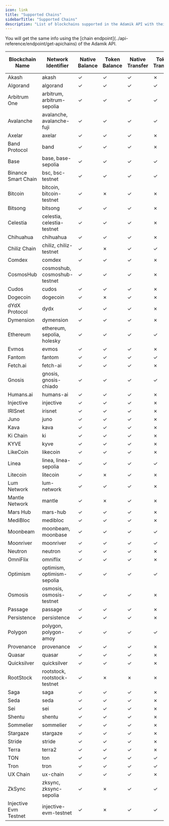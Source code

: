 ```yaml
---
icon: link
title: "Supported Chains"
sidebarTitle: "Supported Chains"
description: "List of blockchains supported in the Adamik API with their respective features."
---
```


<Info>
  You will get the same info using the [chain endpoint](../api-reference/endpoint/get-apichains) of the Adamik API.
</Info>

<table style={{ borderCollapse: "collapse", border: "none" }}>
  <thead>
    <tr>
      <th style={{ textAlign: "center", border: "none"}}>Blockchain Name</th>
      <th style={{ textAlign: "center", border: "none"}}>Network Identifier</th>
      <th style={{ textAlign: "center", border: "none"}}>Native Balance</th>
      <th style={{ textAlign: "center", border: "none"}}>Token Balance</th>
      <th style={{ textAlign: "center", border: "none"}}>Native Transfer</th>
      <th style={{ textAlign: "center", border: "none"}}>Token Transfer</th>
      <th style={{ textAlign: "center", border: "none"}}>Staking and Rewards</th>
    </tr>
  </thead>
  <tbody>
    <tr>
      <td style={{ textAlign: "center", border: "none"}}>Akash</td>
      <td style={{ textAlign: "center", border: "none", whiteSpace: "nowrap"}}>akash</td>
      <td style={{ textAlign: "center", border: "none"}} class="checkmark">
        ✓
      </td>
      <td style={{ textAlign: "center", border: "none"}} class="checkmark">
        ✓
      </td>
      <td style={{ textAlign: "center", border: "none"}} class="checkmark">
        ✓
      </td>
      <td style={{ textAlign: "center", border: "none"}} class="cross">
        ✗
      </td>
      <td style={{ textAlign: "center", border: "none"}} class="checkmark">
        ✓
      </td>
    </tr>
    <tr>
      <td style={{ textAlign: "center", border: "none"}}>Algorand</td>
      <td style={{ textAlign: "center", border: "none", whiteSpace: "nowrap"}}>algorand</td>
      <td style={{ textAlign: "center", border: "none"}} class="checkmark">
        ✓
      </td>
      <td style={{ textAlign: "center", border: "none"}} class="checkmark">
        ✓
      </td>
      <td style={{ textAlign: "center", border: "none"}} class="checkmark">
        ✓
      </td>
      <td style={{ textAlign: "center", border: "none"}} class="checkmark">
        ✓
      </td>
      <td style={{ textAlign: "center", border: "none"}} class="cross">
        ✗
      </td>
    </tr>
    <tr>
      <td style={{ textAlign: "center", border: "none"}}>Arbitrum One</td>
      <td style={{ textAlign: "center", border: "none", whiteSpace: "nowrap"}}>arbitrum, arbitrum-sepolia</td>
      <td style={{ textAlign: "center", border: "none"}} class="checkmark">
        ✓
      </td>
      <td style={{ textAlign: "center", border: "none"}} class="checkmark">
        ✓
      </td>
      <td style={{ textAlign: "center", border: "none"}} class="checkmark">
        ✓
      </td>
      <td style={{ textAlign: "center", border: "none"}} class="checkmark">
        ✓
      </td>
      <td style={{ textAlign: "center", border: "none"}} class="cross">
        ✗
      </td>
    </tr>
    <tr>
      <td style={{ textAlign: "center", border: "none"}}>Avalanche</td>
      <td style={{ textAlign: "center", border: "none", whiteSpace: "nowrap"}}>avalanche, avalanche-fuji</td>
      <td style={{ textAlign: "center", border: "none"}} class="checkmark">
        ✓
      </td>
      <td style={{ textAlign: "center", border: "none"}} class="checkmark">
        ✓
      </td>
      <td style={{ textAlign: "center", border: "none"}} class="checkmark">
        ✓
      </td>
      <td style={{ textAlign: "center", border: "none"}} class="checkmark">
        ✓
      </td>
      <td style={{ textAlign: "center", border: "none"}} class="cross">
        ✗
      </td>
    </tr>
    <tr>
      <td style={{ textAlign: "center", border: "none"}}>Axelar</td>
      <td style={{ textAlign: "center", border: "none", whiteSpace: "nowrap"}}>axelar</td>
      <td style={{ textAlign: "center", border: "none"}} class="checkmark">
        ✓
      </td>
      <td style={{ textAlign: "center", border: "none"}} class="checkmark">
        ✓
      </td>
      <td style={{ textAlign: "center", border: "none"}} class="checkmark">
        ✓
      </td>
      <td style={{ textAlign: "center", border: "none"}} class="cross">
        ✗
      </td>
      <td style={{ textAlign: "center", border: "none"}} class="checkmark">
        ✓
      </td>
    </tr>
    <tr>
      <td style={{ textAlign: "center", border: "none"}}>Band Protocol</td>
      <td style={{ textAlign: "center", border: "none", whiteSpace: "nowrap"}}>band</td>
      <td style={{ textAlign: "center", border: "none"}} class="checkmark">
        ✓
      </td>
      <td style={{ textAlign: "center", border: "none"}} class="checkmark">
        ✓
      </td>
      <td style={{ textAlign: "center", border: "none"}} class="checkmark">
        ✓
      </td>
      <td style={{ textAlign: "center", border: "none"}} class="cross">
        ✗
      </td>
      <td style={{ textAlign: "center", border: "none"}} class="checkmark">
        ✓
      </td>
    </tr>
    <tr>
      <td style={{ textAlign: "center", border: "none"}}>Base</td>
      <td style={{ textAlign: "center", border: "none", whiteSpace: "nowrap"}}>base, base-sepolia</td>
      <td style={{ textAlign: "center", border: "none"}} class="checkmark">
        ✓
      </td>
      <td style={{ textAlign: "center", border: "none"}} class="checkmark">
        ✓
      </td>
      <td style={{ textAlign: "center", border: "none"}} class="checkmark">
        ✓
      </td>
      <td style={{ textAlign: "center", border: "none"}} class="checkmark">
        ✓
      </td>
      <td style={{ textAlign: "center", border: "none"}} class="cross">
        ✗
      </td>
    </tr>
    <tr>
      <td style={{ textAlign: "center", border: "none"}}>Binance Smart Chain</td>
      <td style={{ textAlign: "center", border: "none", whiteSpace: "nowrap"}}>bsc, bsc-testnet</td>
      <td style={{ textAlign: "center", border: "none"}} class="checkmark">
        ✓
      </td>
      <td style={{ textAlign: "center", border: "none"}} class="checkmark">
        ✓
      </td>
      <td style={{ textAlign: "center", border: "none"}} class="checkmark">
        ✓
      </td>
      <td style={{ textAlign: "center", border: "none"}} class="checkmark">
        ✓
      </td>
      <td style={{ textAlign: "center", border: "none"}} class="cross">
        ✗
      </td>
    </tr>
    <tr>
      <td style={{ textAlign: "center", border: "none"}}>Bitcoin</td>
      <td style={{ textAlign: "center", border: "none", whiteSpace: "nowrap"}}>bitcoin, bitcoin-testnet</td>
      <td style={{ textAlign: "center", border: "none"}} class="checkmark">
        ✓
      </td>
      <td style={{ textAlign: "center", border: "none"}} class="cross">
        ✗
      </td>
      <td style={{ textAlign: "center", border: "none"}} class="checkmark">
        ✓
      </td>
      <td style={{ textAlign: "center", border: "none"}} class="cross">
        ✗
      </td>
      <td style={{ textAlign: "center", border: "none"}} class="cross">
        ✗
      </td>
    </tr>
    <tr>
      <td style={{ textAlign: "center", border: "none"}}>Bitsong</td>
      <td style={{ textAlign: "center", border: "none", whiteSpace: "nowrap"}}>bitsong</td>
      <td style={{ textAlign: "center", border: "none"}} class="checkmark">
        ✓
      </td>
      <td style={{ textAlign: "center", border: "none"}} class="checkmark">
        ✓
      </td>
      <td style={{ textAlign: "center", border: "none"}} class="checkmark">
        ✓
      </td>
      <td style={{ textAlign: "center", border: "none"}} class="cross">
        ✗
      </td>
      <td style={{ textAlign: "center", border: "none"}} class="checkmark">
        ✓
      </td>
    </tr>
    <tr>
      <td style={{ textAlign: "center", border: "none"}}>Celestia</td>
      <td style={{ textAlign: "center", border: "none", whiteSpace: "nowrap"}}>celestia, celestia-testnet</td>
      <td style={{ textAlign: "center", border: "none"}} class="checkmark">
        ✓
      </td>
      <td style={{ textAlign: "center", border: "none"}} class="checkmark">
        ✓
      </td>
      <td style={{ textAlign: "center", border: "none"}} class="checkmark">
        ✓
      </td>
      <td style={{ textAlign: "center", border: "none"}} class="cross">
        ✗
      </td>
      <td style={{ textAlign: "center", border: "none"}} class="checkmark">
        ✓
      </td>
    </tr>
    <tr>
      <td style={{ textAlign: "center", border: "none"}}>Chihuahua</td>
      <td style={{ textAlign: "center", border: "none", whiteSpace: "nowrap"}}>chihuahua</td>
      <td style={{ textAlign: "center", border: "none"}} class="checkmark">
        ✓
      </td>
      <td style={{ textAlign: "center", border: "none"}} class="checkmark">
        ✓
      </td>
      <td style={{ textAlign: "center", border: "none"}} class="checkmark">
        ✓
      </td>
      <td style={{ textAlign: "center", border: "none"}} class="cross">
        ✗
      </td>
      <td style={{ textAlign: "center", border: "none"}} class="checkmark">
        ✓
      </td>
    </tr>
    <tr>
      <td style={{ textAlign: "center", border: "none"}}>Chiliz Chain</td>
      <td style={{ textAlign: "center", border: "none", whiteSpace: "nowrap"}}>chiliz, chiliz-testnet</td>
      <td style={{ textAlign: "center", border: "none"}} class="checkmark">
        ✓
      </td>
      <td style={{ textAlign: "center", border: "none"}} class="cross">
        ✗
      </td>
      <td style={{ textAlign: "center", border: "none"}} class="checkmark">
        ✓
      </td>
      <td style={{ textAlign: "center", border: "none"}} class="checkmark">
        ✓
      </td>
      <td style={{ textAlign: "center", border: "none"}} class="cross">
        ✗
      </td>
    </tr>
    <tr>
      <td style={{ textAlign: "center", border: "none"}}>Comdex</td>
      <td style={{ textAlign: "center", border: "none", whiteSpace: "nowrap"}}>comdex</td>
      <td style={{ textAlign: "center", border: "none"}} class="checkmark">
        ✓
      </td>
      <td style={{ textAlign: "center", border: "none"}} class="checkmark">
        ✓
      </td>
      <td style={{ textAlign: "center", border: "none"}} class="checkmark">
        ✓
      </td>
      <td style={{ textAlign: "center", border: "none"}} class="cross">
        ✗
      </td>
      <td style={{ textAlign: "center", border: "none"}} class="checkmark">
        ✓
      </td>
    </tr>
    <tr>
      <td style={{ textAlign: "center", border: "none"}}>CosmosHub</td>
      <td style={{ textAlign: "center", border: "none", whiteSpace: "nowrap"}}>cosmoshub, cosmoshub-testnet</td>
      <td style={{ textAlign: "center", border: "none"}} class="checkmark">
        ✓
      </td>
      <td style={{ textAlign: "center", border: "none"}} class="checkmark">
        ✓
      </td>
      <td style={{ textAlign: "center", border: "none"}} class="checkmark">
        ✓
      </td>
      <td style={{ textAlign: "center", border: "none"}} class="cross">
        ✗
      </td>
      <td style={{ textAlign: "center", border: "none"}} class="checkmark">
        ✓
      </td>
    </tr>
    <tr>
      <td style={{ textAlign: "center", border: "none"}}>Cudos</td>
      <td style={{ textAlign: "center", border: "none", whiteSpace: "nowrap"}}>cudos</td>
      <td style={{ textAlign: "center", border: "none"}} class="checkmark">
        ✓
      </td>
      <td style={{ textAlign: "center", border: "none"}} class="checkmark">
        ✓
      </td>
      <td style={{ textAlign: "center", border: "none"}} class="checkmark">
        ✓
      </td>
      <td style={{ textAlign: "center", border: "none"}} class="cross">
        ✗
      </td>
      <td style={{ textAlign: "center", border: "none"}} class="checkmark">
        ✓
      </td>
    </tr>
    <tr>
      <td style={{ textAlign: "center", border: "none"}}>Dogecoin</td>
      <td style={{ textAlign: "center", border: "none", whiteSpace: "nowrap"}}>dogecoin</td>
      <td style={{ textAlign: "center", border: "none"}} class="checkmark">
        ✓
      </td>
      <td style={{ textAlign: "center", border: "none"}} class="cross">
        ✗
      </td>
      <td style={{ textAlign: "center", border: "none"}} class="checkmark">
        ✓
      </td>
      <td style={{ textAlign: "center", border: "none"}} class="cross">
        ✗
      </td>
      <td style={{ textAlign: "center", border: "none"}} class="cross">
        ✗
      </td>
    </tr>
    <tr>
      <td style={{ textAlign: "center", border: "none"}}>dYdX Protocol</td>
      <td style={{ textAlign: "center", border: "none", whiteSpace: "nowrap"}}>dydx</td>
      <td style={{ textAlign: "center", border: "none"}} class="checkmark">
        ✓
      </td>
      <td style={{ textAlign: "center", border: "none"}} class="checkmark">
        ✓
      </td>
      <td style={{ textAlign: "center", border: "none"}} class="checkmark">
        ✓
      </td>
      <td style={{ textAlign: "center", border: "none"}} class="cross">
        ✗
      </td>
      <td style={{ textAlign: "center", border: "none"}} class="checkmark">
        ✓
      </td>
    </tr>
    <tr>
      <td style={{ textAlign: "center", border: "none"}}>Dymension</td>
      <td style={{ textAlign: "center", border: "none", whiteSpace: "nowrap"}}>dymension</td>
      <td style={{ textAlign: "center", border: "none"}} class="checkmark">
        ✓
      </td>
      <td style={{ textAlign: "center", border: "none"}} class="checkmark">
        ✓
      </td>
      <td style={{ textAlign: "center", border: "none"}} class="checkmark">
        ✓
      </td>
      <td style={{ textAlign: "center", border: "none"}} class="cross">
        ✗
      </td>
      <td style={{ textAlign: "center", border: "none"}} class="checkmark">
        ✓
      </td>
    </tr>
    <tr>
      <td style={{ textAlign: "center", border: "none"}}>Ethereum</td>
      <td style={{ textAlign: "center", border: "none", whiteSpace: "nowrap"}}>ethereum, sepolia, holesky</td>
      <td style={{ textAlign: "center", border: "none"}} class="checkmark">
        ✓
      </td>
      <td style={{ textAlign: "center", border: "none"}} class="checkmark">
        ✓
      </td>
      <td style={{ textAlign: "center", border: "none"}} class="checkmark">
        ✓
      </td>
      <td style={{ textAlign: "center", border: "none"}} class="checkmark">
        ✓
      </td>
      <td style={{ textAlign: "center", border: "none"}} class="cross">
        ✗
      </td>
    </tr>
    <tr>
      <td style={{ textAlign: "center", border: "none"}}>Evmos</td>
      <td style={{ textAlign: "center", border: "none", whiteSpace: "nowrap"}}>evmos</td>
      <td style={{ textAlign: "center", border: "none"}} class="checkmark">
        ✓
      </td>
      <td style={{ textAlign: "center", border: "none"}} class="checkmark">
        ✓
      </td>
      <td style={{ textAlign: "center", border: "none"}} class="checkmark">
        ✓
      </td>
      <td style={{ textAlign: "center", border: "none"}} class="cross">
        ✗
      </td>
      <td style={{ textAlign: "center", border: "none"}} class="checkmark">
        ✓
      </td>
    </tr>
    <tr>
      <td style={{ textAlign: "center", border: "none"}}>Fantom</td>
      <td style={{ textAlign: "center", border: "none", whiteSpace: "nowrap"}}>fantom</td>
      <td style={{ textAlign: "center", border: "none"}} class="checkmark">
        ✓
      </td>
      <td style={{ textAlign: "center", border: "none"}} class="checkmark">
        ✓
      </td>
      <td style={{ textAlign: "center", border: "none"}} class="checkmark">
        ✓
      </td>
      <td style={{ textAlign: "center", border: "none"}} class="checkmark">
        ✓
      </td>
      <td style={{ textAlign: "center", border: "none"}} class="cross">
        ✗
      </td>
    </tr>
    <tr>
      <td style={{ textAlign: "center", border: "none"}}>Fetch.ai</td>
      <td style={{ textAlign: "center", border: "none", whiteSpace: "nowrap"}}>fetch-ai</td>
      <td style={{ textAlign: "center", border: "none"}} class="checkmark">
        ✓
      </td>
      <td style={{ textAlign: "center", border: "none"}} class="checkmark">
        ✓
      </td>
      <td style={{ textAlign: "center", border: "none"}} class="checkmark">
        ✓
      </td>
      <td style={{ textAlign: "center", border: "none"}} class="cross">
        ✗
      </td>
      <td style={{ textAlign: "center", border: "none"}} class="checkmark">
        ✓
      </td>
    </tr>
    <tr>
      <td style={{ textAlign: "center", border: "none"}}>Gnosis</td>
      <td style={{ textAlign: "center", border: "none", whiteSpace: "nowrap"}}>gnosis, gnosis-chiado</td>
      <td style={{ textAlign: "center", border: "none"}} class="checkmark">
        ✓
      </td>
      <td style={{ textAlign: "center", border: "none"}} class="checkmark">
        ✓
      </td>
      <td style={{ textAlign: "center", border: "none"}} class="checkmark">
        ✓
      </td>
      <td style={{ textAlign: "center", border: "none"}} class="checkmark">
        ✓
      </td>
      <td style={{ textAlign: "center", border: "none"}} class="cross">
        ✗
      </td>
    </tr>
    <tr>
      <td style={{ textAlign: "center", border: "none"}}>Humans.ai</td>
      <td style={{ textAlign: "center", border: "none", whiteSpace: "nowrap"}}>humans-ai</td>
      <td style={{ textAlign: "center", border: "none"}} class="checkmark">
        ✓
      </td>
      <td style={{ textAlign: "center", border: "none"}} class="checkmark">
        ✓
      </td>
      <td style={{ textAlign: "center", border: "none"}} class="checkmark">
        ✓
      </td>
      <td style={{ textAlign: "center", border: "none"}} class="cross">
        ✗
      </td>
      <td style={{ textAlign: "center", border: "none"}} class="checkmark">
        ✓
      </td>
    </tr>
    <tr>
      <td style={{ textAlign: "center", border: "none"}}>Injective</td>
      <td style={{ textAlign: "center", border: "none", whiteSpace: "nowrap"}}>injective</td>
      <td style={{ textAlign: "center", border: "none"}} class="checkmark">
        ✓
      </td>
      <td style={{ textAlign: "center", border: "none"}} class="checkmark">
        ✓
      </td>
      <td style={{ textAlign: "center", border: "none"}} class="checkmark">
        ✓
      </td>
      <td style={{ textAlign: "center", border: "none"}} class="cross">
        ✗
      </td>
      <td style={{ textAlign: "center", border: "none"}} class="checkmark">
        ✓
      </td>
    </tr>
    <tr>
      <td style={{ textAlign: "center", border: "none"}}>IRISnet</td>
      <td style={{ textAlign: "center", border: "none", whiteSpace: "nowrap"}}>irisnet</td>
      <td style={{ textAlign: "center", border: "none"}} class="checkmark">
        ✓
      </td>
      <td style={{ textAlign: "center", border: "none"}} class="checkmark">
        ✓
      </td>
      <td style={{ textAlign: "center", border: "none"}} class="checkmark">
        ✓
      </td>
      <td style={{ textAlign: "center", border: "none"}} class="cross">
        ✗
      </td>
      <td style={{ textAlign: "center", border: "none"}} class="checkmark">
        ✓
      </td>
    </tr>
    <tr>
      <td style={{ textAlign: "center", border: "none"}}>Juno</td>
      <td style={{ textAlign: "center", border: "none", whiteSpace: "nowrap"}}>juno</td>
      <td style={{ textAlign: "center", border: "none"}} class="checkmark">
        ✓
      </td>
      <td style={{ textAlign: "center", border: "none"}} class="checkmark">
        ✓
      </td>
      <td style={{ textAlign: "center", border: "none"}} class="checkmark">
        ✓
      </td>
      <td style={{ textAlign: "center", border: "none"}} class="cross">
        ✗
      </td>
      <td style={{ textAlign: "center", border: "none"}} class="checkmark">
        ✓
      </td>
    </tr>
    <tr>
      <td style={{ textAlign: "center", border: "none"}}>Kava</td>
      <td style={{ textAlign: "center", border: "none", whiteSpace: "nowrap"}}>kava</td>
      <td style={{ textAlign: "center", border: "none"}} class="checkmark">
        ✓
      </td>
      <td style={{ textAlign: "center", border: "none"}} class="checkmark">
        ✓
      </td>
      <td style={{ textAlign: "center", border: "none"}} class="checkmark">
        ✓
      </td>
      <td style={{ textAlign: "center", border: "none"}} class="cross">
        ✗
      </td>
      <td style={{ textAlign: "center", border: "none"}} class="checkmark">
        ✓
      </td>
    </tr>
    <tr>
      <td style={{ textAlign: "center", border: "none"}}>Ki Chain</td>
      <td style={{ textAlign: "center", border: "none", whiteSpace: "nowrap"}}>ki</td>
      <td style={{ textAlign: "center", border: "none"}} class="checkmark">
        ✓
      </td>
      <td style={{ textAlign: "center", border: "none"}} class="checkmark">
        ✓
      </td>
      <td style={{ textAlign: "center", border: "none"}} class="checkmark">
        ✓
      </td>
      <td style={{ textAlign: "center", border: "none"}} class="cross">
        ✗
      </td>
      <td style={{ textAlign: "center", border: "none"}} class="checkmark">
        ✓
      </td>
    </tr>
    <tr>
      <td style={{ textAlign: "center", border: "none"}}>KYVE</td>
      <td style={{ textAlign: "center", border: "none", whiteSpace: "nowrap"}}>kyve</td>
      <td style={{ textAlign: "center", border: "none"}} class="checkmark">
        ✓
      </td>
      <td style={{ textAlign: "center", border: "none"}} class="checkmark">
        ✓
      </td>
      <td style={{ textAlign: "center", border: "none"}} class="checkmark">
        ✓
      </td>
      <td style={{ textAlign: "center", border: "none"}} class="cross">
        ✗
      </td>
      <td style={{ textAlign: "center", border: "none"}} class="checkmark">
        ✓
      </td>
    </tr>
    <tr>
      <td style={{ textAlign: "center", border: "none"}}>LikeCoin</td>
      <td style={{ textAlign: "center", border: "none", whiteSpace: "nowrap"}}>likecoin</td>
      <td style={{ textAlign: "center", border: "none"}} class="checkmark">
        ✓
      </td>
      <td style={{ textAlign: "center", border: "none"}} class="checkmark">
        ✓
      </td>
      <td style={{ textAlign: "center", border: "none"}} class="checkmark">
        ✓
      </td>
      <td style={{ textAlign: "center", border: "none"}} class="cross">
        ✗
      </td>
      <td style={{ textAlign: "center", border: "none"}} class="checkmark">
        ✓
      </td>
    </tr>
    <tr>
      <td style={{ textAlign: "center", border: "none"}}>Linea</td>
      <td style={{ textAlign: "center", border: "none", whiteSpace: "nowrap"}}>linea, linea-sepolia</td>
      <td style={{ textAlign: "center", border: "none"}} class="checkmark">
        ✓
      </td>
      <td style={{ textAlign: "center", border: "none"}} class="checkmark">
        ✓
      </td>
      <td style={{ textAlign: "center", border: "none"}} class="checkmark">
        ✓
      </td>
      <td style={{ textAlign: "center", border: "none"}} class="checkmark">
        ✓
      </td>
      <td style={{ textAlign: "center", border: "none"}} class="cross">
        ✗
      </td>
    </tr>
    <tr>
      <td style={{ textAlign: "center", border: "none"}}>Litecoin</td>
      <td style={{ textAlign: "center", border: "none", whiteSpace: "nowrap"}}>litecoin</td>
      <td style={{ textAlign: "center", border: "none"}} class="checkmark">
        ✓
      </td>
      <td style={{ textAlign: "center", border: "none"}} class="cross">
        ✗
      </td>
      <td style={{ textAlign: "center", border: "none"}} class="checkmark">
        ✓
      </td>
      <td style={{ textAlign: "center", border: "none"}} class="cross">
        ✗
      </td>
      <td style={{ textAlign: "center", border: "none"}} class="cross">
        ✗
      </td>
    </tr>
    <tr>
      <td style={{ textAlign: "center", border: "none"}}>Lum Network</td>
      <td style={{ textAlign: "center", border: "none", whiteSpace: "nowrap"}}>lum-network</td>
      <td style={{ textAlign: "center", border: "none"}} class="checkmark">
        ✓
      </td>
      <td style={{ textAlign: "center", border: "none"}} class="checkmark">
        ✓
      </td>
      <td style={{ textAlign: "center", border: "none"}} class="checkmark">
        ✓
      </td>
      <td style={{ textAlign: "center", border: "none"}} class="cross">
        ✗
      </td>
      <td style={{ textAlign: "center", border: "none"}} class="checkmark">
        ✓
      </td>
    </tr>
    <tr>
      <td style={{ textAlign: "center", border: "none"}}>Mantle Network</td>
      <td style={{ textAlign: "center", border: "none", whiteSpace: "nowrap"}}>mantle</td>
      <td style={{ textAlign: "center", border: "none"}} class="checkmark">
        ✓
      </td>
      <td style={{ textAlign: "center", border: "none"}} class="cross">
        ✗
      </td>
      <td style={{ textAlign: "center", border: "none"}} class="checkmark">
        ✓
      </td>
      <td style={{ textAlign: "center", border: "none"}} class="cross">
        ✗
      </td>
      <td style={{ textAlign: "center", border: "none"}} class="cross">
        ✗
      </td>
    </tr>
    <tr>
      <td style={{ textAlign: "center", border: "none"}}>Mars Hub</td>
      <td style={{ textAlign: "center", border: "none", whiteSpace: "nowrap"}}>mars-hub</td>
      <td style={{ textAlign: "center", border: "none"}} class="checkmark">
        ✓
      </td>
      <td style={{ textAlign: "center", border: "none"}} class="checkmark">
        ✓
      </td>
      <td style={{ textAlign: "center", border: "none"}} class="checkmark">
        ✓
      </td>
      <td style={{ textAlign: "center", border: "none"}} class="cross">
        ✗
      </td>
      <td style={{ textAlign: "center", border: "none"}} class="checkmark">
        ✓
      </td>
    </tr>
    <tr>
      <td style={{ textAlign: "center", border: "none"}}>MediBloc</td>
      <td style={{ textAlign: "center", border: "none", whiteSpace: "nowrap"}}>medibloc</td>
      <td style={{ textAlign: "center", border: "none"}} class="checkmark">
        ✓
      </td>
      <td style={{ textAlign: "center", border: "none"}} class="checkmark">
        ✓
      </td>
      <td style={{ textAlign: "center", border: "none"}} class="checkmark">
        ✓
      </td>
      <td style={{ textAlign: "center", border: "none"}} class="cross">
        ✗
      </td>
      <td style={{ textAlign: "center", border: "none"}} class="checkmark">
        ✓
      </td>
    </tr>
    <tr>
      <td style={{ textAlign: "center", border: "none"}}>Moonbeam</td>
      <td style={{ textAlign: "center", border: "none", whiteSpace: "nowrap"}}>moonbeam, moonbase</td>
      <td style={{ textAlign: "center", border: "none"}} class="checkmark">
        ✓
      </td>
      <td style={{ textAlign: "center", border: "none"}} class="checkmark">
        ✓
      </td>
      <td style={{ textAlign: "center", border: "none"}} class="checkmark">
        ✓
      </td>
      <td style={{ textAlign: "center", border: "none"}} class="checkmark">
        ✓
      </td>
      <td style={{ textAlign: "center", border: "none"}} class="cross">
        ✗
      </td>
    </tr>
    <tr>
      <td style={{ textAlign: "center", border: "none"}}>Moonriver</td>
      <td style={{ textAlign: "center", border: "none", whiteSpace: "nowrap"}}>moonriver</td>
      <td style={{ textAlign: "center", border: "none"}} class="checkmark">
        ✓
      </td>
      <td style={{ textAlign: "center", border: "none"}} class="checkmark">
        ✓
      </td>
      <td style={{ textAlign: "center", border: "none"}} class="checkmark">
        ✓
      </td>
      <td style={{ textAlign: "center", border: "none"}} class="checkmark">
        ✓
      </td>
      <td style={{ textAlign: "center", border: "none"}} class="cross">
        ✗
      </td>
    </tr>
    <tr>
      <td style={{ textAlign: "center", border: "none"}}>Neutron</td>
      <td style={{ textAlign: "center", border: "none", whiteSpace: "nowrap"}}>neutron</td>
      <td style={{ textAlign: "center", border: "none"}} class="checkmark">
        ✓
      </td>
      <td style={{ textAlign: "center", border: "none"}} class="checkmark">
        ✓
      </td>
      <td style={{ textAlign: "center", border: "none"}} class="checkmark">
        ✓
      </td>
      <td style={{ textAlign: "center", border: "none"}} class="cross">
        ✗
      </td>
      <td style={{ textAlign: "center", border: "none"}} class="checkmark">
        ✓
      </td>
    </tr>
    <tr>
      <td style={{ textAlign: "center", border: "none"}}>OmniFlix</td>
      <td style={{ textAlign: "center", border: "none", whiteSpace: "nowrap"}}>omniflix</td>
      <td style={{ textAlign: "center", border: "none"}} class="checkmark">
        ✓
      </td>
      <td style={{ textAlign: "center", border: "none"}} class="checkmark">
        ✓
      </td>
      <td style={{ textAlign: "center", border: "none"}} class="checkmark">
        ✓
      </td>
      <td style={{ textAlign: "center", border: "none"}} class="cross">
        ✗
      </td>
      <td style={{ textAlign: "center", border: "none"}} class="checkmark">
        ✓
      </td>
    </tr>
    <tr>
      <td style={{ textAlign: "center", border: "none"}}>Optimism</td>
      <td style={{ textAlign: "center", border: "none", whiteSpace: "nowrap"}}>optimism, optimism-sepolia</td>
      <td style={{ textAlign: "center", border: "none"}} class="checkmark">
        ✓
      </td>
      <td style={{ textAlign: "center", border: "none"}} class="checkmark">
        ✓
      </td>
      <td style={{ textAlign: "center", border: "none"}} class="checkmark">
        ✓
      </td>
      <td style={{ textAlign: "center", border: "none"}} class="checkmark">
        ✓
      </td>
      <td style={{ textAlign: "center", border: "none"}} class="cross">
        ✗
      </td>
    </tr>
    <tr>
      <td style={{ textAlign: "center", border: "none"}}>Osmosis</td>
      <td style={{ textAlign: "center", border: "none", whiteSpace: "nowrap"}}>osmosis, osmosis-testnet</td>
      <td style={{ textAlign: "center", border: "none"}} class="checkmark">
        ✓
      </td>
      <td style={{ textAlign: "center", border: "none"}} class="checkmark">
        ✓
      </td>
      <td style={{ textAlign: "center", border: "none"}} class="checkmark">
        ✓
      </td>
      <td style={{ textAlign: "center", border: "none"}} class="cross">
        ✗
      </td>
      <td style={{ textAlign: "center", border: "none"}} class="checkmark">
        ✓
      </td>
    </tr>
    <tr>
      <td style={{ textAlign: "center", border: "none"}}>Passage</td>
      <td style={{ textAlign: "center", border: "none", whiteSpace: "nowrap"}}>passage</td>
      <td style={{ textAlign: "center", border: "none"}} class="checkmark">
        ✓
      </td>
      <td style={{ textAlign: "center", border: "none"}} class="checkmark">
        ✓
      </td>
      <td style={{ textAlign: "center", border: "none"}} class="checkmark">
        ✓
      </td>
      <td style={{ textAlign: "center", border: "none"}} class="cross">
        ✗
      </td>
      <td style={{ textAlign: "center", border: "none"}} class="checkmark">
        ✓
      </td>
    </tr>
    <tr>
      <td style={{ textAlign: "center", border: "none"}}>Persistence</td>
      <td style={{ textAlign: "center", border: "none", whiteSpace: "nowrap"}}>persistence</td>
      <td style={{ textAlign: "center", border: "none"}} class="checkmark">
        ✓
      </td>
      <td style={{ textAlign: "center", border: "none"}} class="checkmark">
        ✓
      </td>
      <td style={{ textAlign: "center", border: "none"}} class="checkmark">
        ✓
      </td>
      <td style={{ textAlign: "center", border: "none"}} class="cross">
        ✗
      </td>
      <td style={{ textAlign: "center", border: "none"}} class="checkmark">
        ✓
      </td>
    </tr>
    <tr>
      <td style={{ textAlign: "center", border: "none"}}>Polygon</td>
      <td style={{ textAlign: "center", border: "none", whiteSpace: "nowrap"}}>polygon, polygon-amoy</td>
      <td style={{ textAlign: "center", border: "none"}} class="checkmark">
        ✓
      </td>
      <td style={{ textAlign: "center", border: "none"}} class="checkmark">
        ✓
      </td>
      <td style={{ textAlign: "center", border: "none"}} class="checkmark">
        ✓
      </td>
      <td style={{ textAlign: "center", border: "none"}} class="checkmark">
        ✓
      </td>
      <td style={{ textAlign: "center", border: "none"}} class="cross">
        ✗
      </td>
    </tr>
    <tr>
      <td style={{ textAlign: "center", border: "none"}}>Provenance</td>
      <td style={{ textAlign: "center", border: "none", whiteSpace: "nowrap"}}>provenance</td>
      <td style={{ textAlign: "center", border: "none"}} class="checkmark">
        ✓
      </td>
      <td style={{ textAlign: "center", border: "none"}} class="checkmark">
        ✓
      </td>
      <td style={{ textAlign: "center", border: "none"}} class="checkmark">
        ✓
      </td>
      <td style={{ textAlign: "center", border: "none"}} class="cross">
        ✗
      </td>
      <td style={{ textAlign: "center", border: "none"}} class="checkmark">
        ✓
      </td>
    </tr>
    <tr>
      <td style={{ textAlign: "center", border: "none"}}>Quasar</td>
      <td style={{ textAlign: "center", border: "none", whiteSpace: "nowrap"}}>quasar</td>
      <td style={{ textAlign: "center", border: "none"}} class="checkmark">
        ✓
      </td>
      <td style={{ textAlign: "center", border: "none"}} class="checkmark">
        ✓
      </td>
      <td style={{ textAlign: "center", border: "none"}} class="checkmark">
        ✓
      </td>
      <td style={{ textAlign: "center", border: "none"}} class="cross">
        ✗
      </td>
      <td style={{ textAlign: "center", border: "none"}} class="checkmark">
        ✓
      </td>
    </tr>
    <tr>
      <td style={{ textAlign: "center", border: "none"}}>Quicksilver</td>
      <td style={{ textAlign: "center", border: "none", whiteSpace: "nowrap"}}>quicksilver</td>
      <td style={{ textAlign: "center", border: "none"}} class="checkmark">
        ✓
      </td>
      <td style={{ textAlign: "center", border: "none"}} class="checkmark">
        ✓
      </td>
      <td style={{ textAlign: "center", border: "none"}} class="checkmark">
        ✓
      </td>
      <td style={{ textAlign: "center", border: "none"}} class="cross">
        ✗
      </td>
      <td style={{ textAlign: "center", border: "none"}} class="checkmark">
        ✓
      </td>
    </tr>
    <tr>
      <td style={{ textAlign: "center", border: "none"}}>RootStock</td>
      <td style={{ textAlign: "center", border: "none", whiteSpace: "nowrap"}}>rootstock, rootstock-testnet</td>
      <td style={{ textAlign: "center", border: "none"}} class="checkmark">
        ✓
      </td>
      <td style={{ textAlign: "center", border: "none"}} class="cross">
        ✗
      </td>
      <td style={{ textAlign: "center", border: "none"}} class="cross">
        ✗
      </td>
      <td style={{ textAlign: "center", border: "none"}} class="cross">
        ✗
      </td>
      <td style={{ textAlign: "center", border: "none"}} class="cross">
        ✗
      </td>
    </tr>
    <tr>
      <td style={{ textAlign: "center", border: "none"}}>Saga</td>
      <td style={{ textAlign: "center", border: "none", whiteSpace: "nowrap"}}>saga</td>
      <td style={{ textAlign: "center", border: "none"}} class="checkmark">
        ✓
      </td>
      <td style={{ textAlign: "center", border: "none"}} class="checkmark">
        ✓
      </td>
      <td style={{ textAlign: "center", border: "none"}} class="checkmark">
        ✓
      </td>
      <td style={{ textAlign: "center", border: "none"}} class="cross">
        ✗
      </td>
      <td style={{ textAlign: "center", border: "none"}} class="checkmark">
        ✓
      </td>
    </tr>
    <tr>
      <td style={{ textAlign: "center", border: "none"}}>Seda</td>
      <td style={{ textAlign: "center", border: "none", whiteSpace: "nowrap"}}>seda</td>
      <td style={{ textAlign: "center", border: "none"}} class="checkmark">
        ✓
      </td>
      <td style={{ textAlign: "center", border: "none"}} class="checkmark">
        ✓
      </td>
      <td style={{ textAlign: "center", border: "none"}} class="checkmark">
        ✓
      </td>
      <td style={{ textAlign: "center", border: "none"}} class="cross">
        ✗
      </td>
      <td style={{ textAlign: "center", border: "none"}} class="checkmark">
        ✓
      </td>
    </tr>
    <tr>
      <td style={{ textAlign: "center", border: "none"}}>Sei</td>
      <td style={{ textAlign: "center", border: "none", whiteSpace: "nowrap"}}>sei</td>
      <td style={{ textAlign: "center", border: "none"}} class="checkmark">
        ✓
      </td>
      <td style={{ textAlign: "center", border: "none"}} class="checkmark">
        ✓
      </td>
      <td style={{ textAlign: "center", border: "none"}} class="checkmark">
        ✓
      </td>
      <td style={{ textAlign: "center", border: "none"}} class="cross">
        ✗
      </td>
      <td style={{ textAlign: "center", border: "none"}} class="checkmark">
        ✓
      </td>
    </tr>
    <tr>
      <td style={{ textAlign: "center", border: "none"}}>Shentu</td>
      <td style={{ textAlign: "center", border: "none", whiteSpace: "nowrap"}}>shentu</td>
      <td style={{ textAlign: "center", border: "none"}} class="checkmark">
        ✓
      </td>
      <td style={{ textAlign: "center", border: "none"}} class="checkmark">
        ✓
      </td>
      <td style={{ textAlign: "center", border: "none"}} class="checkmark">
        ✓
      </td>
      <td style={{ textAlign: "center", border: "none"}} class="cross">
        ✗
      </td>
      <td style={{ textAlign: "center", border: "none"}} class="checkmark">
        ✓
      </td>
    </tr>
    <tr>
      <td style={{ textAlign: "center", border: "none"}}>Sommelier</td>
      <td style={{ textAlign: "center", border: "none", whiteSpace: "nowrap"}}>sommelier</td>
      <td style={{ textAlign: "center", border: "none"}} class="checkmark">
        ✓
      </td>
      <td style={{ textAlign: "center", border: "none"}} class="checkmark">
        ✓
      </td>
      <td style={{ textAlign: "center", border: "none"}} class="checkmark">
        ✓
      </td>
      <td style={{ textAlign: "center", border: "none"}} class="cross">
        ✗
      </td>
      <td style={{ textAlign: "center", border: "none"}} class="checkmark">
        ✓
      </td>
    </tr>
    <tr>
      <td style={{ textAlign: "center", border: "none"}}>Stargaze</td>
      <td style={{ textAlign: "center", border: "none", whiteSpace: "nowrap"}}>stargaze</td>
      <td style={{ textAlign: "center", border: "none"}} class="checkmark">
        ✓
      </td>
      <td style={{ textAlign: "center", border: "none"}} class="checkmark">
        ✓
      </td>
      <td style={{ textAlign: "center", border: "none"}} class="checkmark">
        ✓
      </td>
      <td style={{ textAlign: "center", border: "none"}} class="cross">
        ✗
      </td>
      <td style={{ textAlign: "center", border: "none"}} class="checkmark">
        ✓
      </td>
    </tr>
    <tr>
      <td style={{ textAlign: "center", border: "none"}}>Stride</td>
      <td style={{ textAlign: "center", border: "none", whiteSpace: "nowrap"}}>stride</td>
      <td style={{ textAlign: "center", border: "none"}} class="checkmark">
        ✓
      </td>
      <td style={{ textAlign: "center", border: "none"}} class="checkmark">
        ✓
      </td>
      <td style={{ textAlign: "center", border: "none"}} class="checkmark">
        ✓
      </td>
      <td style={{ textAlign: "center", border: "none"}} class="cross">
        ✗
      </td>
      <td style={{ textAlign: "center", border: "none"}} class="checkmark">
        ✓
      </td>
    </tr>
    <tr>
      <td style={{ textAlign: "center", border: "none"}}>Terra</td>
      <td style={{ textAlign: "center", border: "none", whiteSpace: "nowrap"}}>terra2</td>
      <td style={{ textAlign: "center", border: "none"}} class="checkmark">
        ✓
      </td>
      <td style={{ textAlign: "center", border: "none"}} class="checkmark">
        ✓
      </td>
      <td style={{ textAlign: "center", border: "none"}} class="checkmark">
        ✓
      </td>
      <td style={{ textAlign: "center", border: "none"}} class="cross">
        ✗
      </td>
      <td style={{ textAlign: "center", border: "none"}} class="checkmark">
        ✓
      </td>
    </tr>
    <tr>
      <td style={{ textAlign: "center", border: "none"}}>TON</td>
      <td style={{ textAlign: "center", border: "none", whiteSpace: "nowrap"}}>ton</td>
      <td style={{ textAlign: "center", border: "none"}} class="checkmark">
        ✓
      </td>
      <td style={{ textAlign: "center", border: "none"}} class="checkmark">
        ✓
      </td>
      <td style={{ textAlign: "center", border: "none"}} class="checkmark">
        ✓
      </td>
      <td style={{ textAlign: "center", border: "none"}} class="checkmark">
        ✓
      </td>
      <td style={{ textAlign: "center", border: "none"}} class="cross">
        ✗
      </td>
    </tr>
    <tr>
      <td style={{ textAlign: "center", border: "none"}}>Tron</td>
      <td style={{ textAlign: "center", border: "none", whiteSpace: "nowrap"}}>tron</td>
      <td style={{ textAlign: "center", border: "none"}} class="checkmark">
        ✓
      </td>
      <td style={{ textAlign: "center", border: "none"}} class="checkmark">
        ✓
      </td>
      <td style={{ textAlign: "center", border: "none"}} class="checkmark">
        ✓
      </td>
      <td style={{ textAlign: "center", border: "none"}} class="checkmark">
        ✓
      </td>
      <td style={{ textAlign: "center", border: "none"}} class="cross">
        ✗
      </td>
    </tr>
    <tr>
      <td style={{ textAlign: "center", border: "none"}}>UX Chain</td>
      <td style={{ textAlign: "center", border: "none", whiteSpace: "nowrap"}}>ux-chain</td>
      <td style={{ textAlign: "center", border: "none"}} class="checkmark">
        ✓
      </td>
      <td style={{ textAlign: "center", border: "none"}} class="checkmark">
        ✓
      </td>
      <td style={{ textAlign: "center", border: "none"}} class="checkmark">
        ✓
      </td>
      <td style={{ textAlign: "center", border: "none"}} class="cross">
        ✗
      </td>
      <td style={{ textAlign: "center", border: "none"}} class="checkmark">
        ✓
      </td>
    </tr>
    <tr>
      <td style={{ textAlign: "center", border: "none"}}>ZkSync</td>
      <td style={{ textAlign: "center", border: "none", whiteSpace: "nowrap"}}>zksync, zksync-sepolia</td>
      <td style={{ textAlign: "center", border: "none"}} class="checkmark">
        ✓
      </td>
      <td style={{ textAlign: "center", border: "none"}} class="cross">
        ✗
      </td>
      <td style={{ textAlign: "center", border: "none"}} class="checkmark">
        ✓
      </td>
      <td style={{ textAlign: "center", border: "none"}} class="checkmark">
        ✓
      </td>
      <td style={{ textAlign: "center", border: "none"}} class="cross">
        ✗
      </td>
    </tr>
    <tr>
      <td style={{ textAlign: "center", border: "none"}}>Injective Evm Testnet</td>
      <td style={{ textAlign: "center", border: "none", whiteSpace: "nowrap"}}>injective-evm-testnet</td>
      <td style={{ textAlign: "center", border: "none"}} class="checkmark">
        ✓
      </td>
      <td style={{ textAlign: "center", border: "none"}} class="cross">
        ✗
      </td>
      <td style={{ textAlign: "center", border: "none"}} class="checkmark">
        ✓
      </td>
      <td style={{ textAlign: "center", border: "none"}} class="checkmark">
        ✓
      </td>
      <td style={{ textAlign: "center", border: "none"}} class="cross">
        ✗
      </td>
    </tr>
  </tbody>
</table>